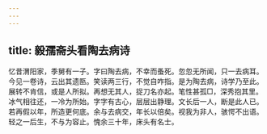```yaml
---
---
---
```

title: 毅孺斋头看陶去病诗
---







忆昔渭阳家，季舅有一子。字曰陶去病，不幸而蚤死。忽忽无所闻，只一去病耳。今见一卷诗，云出其遗匦。笑读两三行，不觉自咋指。是为陶去病，诗学乃至此。展转不肯信，或是人所拟。再想无其人，捉刀名亦起。笔性甚孤□，深秀抱其里。冰气相往还，一冷为所始。字字有古心，层层出静理。文长后一人，断是此人已。若再假以年，所造更何底。余与去病交，年长以倍矣。视我为非人，骇愕不出语。轻之一后生，不与为容止。愧余三十年，床头有名士。